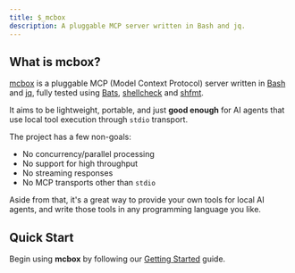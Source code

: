 ```yaml
---
title: $_mcbox
description: A pluggable MCP server written in Bash and jq.
---
```


## What is **mcbox**?

<a href="https://github.com/andreswebs/mcbox" target="_blank">mcbox</a> is a pluggable MCP (Model Context Protocol) server written in <a href="https://en.wikipedia.org/wiki/Bash_(Unix_shell)" target="_blank">Bash</a> and <a href="https://jqlang.org/" target="_blank">jq</a>, fully tested using <a href="https://bats-core.readthedocs.io/en/stable/" target="_blank">Bats</a>, <a href="https://www.shellcheck.net/" target="_blank">shellcheck</a> and <a href="https://github.com/mvdan/sh" target="_blank">shfmt</a>.

It aims to be lightweight, portable, and just **good enough** for AI agents that use local tool execution through `stdio` transport.

The project has a few non-goals:

- No concurrency/parallel processing
- No support for high throughput
- No streaming responses
- No MCP transports other than `stdio`

Aside from that, it's a great way to provide your own tools for local AI agents, and write those tools in any programming language you like.

## Quick Start

Begin using **mcbox** by following our [Getting Started](/mcbox/guides/getting-started/) guide.
